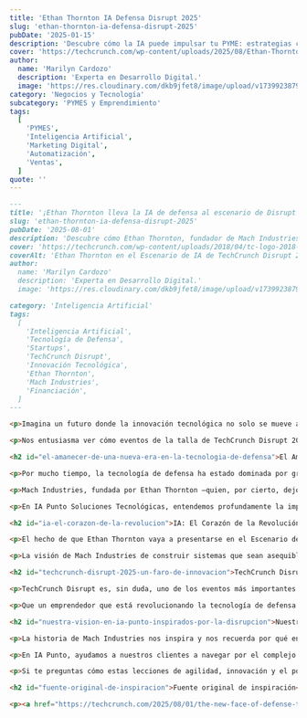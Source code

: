 ```yaml
---
title: 'Ethan Thornton IA Defensa Disrupt 2025'
slug: 'ethan-thornton-ia-defensa-disrupt-2025'
pubDate: '2025-01-15'
description: 'Descubre cómo la IA puede impulsar tu PYME: estrategias concretas de marketing, automatización y datos para aumentar ventas.'
cover: 'https://techcrunch.com/wp-content/uploads/2025/08/Ethan-Thornton-SVCSF-2025.jpg?w=1024'
author:
  name: 'Marilyn Cardozo'
  description: 'Experta en Desarrollo Digital.'
  image: 'https://res.cloudinary.com/dkb9jfet8/image/upload/v1739923879/marilyn_s2mi4a.png'
category: 'Negocios y Tecnología'
subcategory: 'PYMES y Emprendimiento'
tags:
  [
    'PYMES',
    'Inteligencia Artificial',
    'Marketing Digital',
    'Automatización',
    'Ventas',
  ]
quote: ''
---
```


```markdown
---
title: '¡Ethan Thornton lleva la IA de defensa al escenario de Disrupt 2025!'
slug: 'ethan-thornton-ia-defensa-disrupt-2025'
pubDate: '2025-08-01'
description: 'Descubre cómo Ethan Thornton, fundador de Mach Industries, lidera la revolución de la tecnología de defensa con IA, presentando su visión disruptiva en TechCrunch Disrupt 2025 y transformando un sector tradicional.'
cover: 'https://techcrunch.com/wp-content/uploads/2018/04/tc-logo-2018-square-reverse2x.png'
coverAlt: 'Ethan Thornton en el Escenario de IA de TechCrunch Disrupt 2025'
author:
  name: 'Marilyn Cardozo'
  description: 'Experta en Desarrollo Digital.'
  image: 'https://res.cloudinary.com/dkb9jfet8/image/upload/v1739923879/marilyn_s2mi4a.png'

category: 'Inteligencia Artificial'
tags:
  [
    'Inteligencia Artificial',
    'Tecnología de Defensa',
    'Startups',
    'TechCrunch Disrupt',
    'Innovación Tecnológica',
    'Ethan Thornton',
    'Mach Industries',
    'Financiación',
  ]
---

<p>Imagina un futuro donde la innovación tecnológica no solo se mueve a la velocidad de la luz, sino que redefine por completo sectores que siempre hemos considerado tradicionales. Eso es precisamente lo que está sucediendo en el ámbito de la tecnología de defensa, un campo que quizás no siempre asociamos con startups ágiles y disruptivas. Pero prepárense, porque la cara de esta industria está cambiando, y figuras como Ethan Thornton, el joven visionario detrás de Mach Industries, están liderando la carga.</p>

<p>Nos entusiasma ver cómo eventos de la talla de TechCrunch Disrupt 2025 están abriendo sus puertas a estas nuevas voces, invitando a Thornton al prestigioso Escenario de IA. Esto no es solo una noticia sobre un evento tecnológico; es una señal clara de los vientos de cambio que soplan en el mundo de la tecnología, y de cómo la inteligencia artificial se está convirtiendo en el motor de transformaciones inesperadas.</p>

<h2 id="el-amanecer-de-una-nueva-era-en-la-tecnologia-de-defensa">El Amanecer de una Nueva Era en la Tecnología de Defensa</h2>

<p>Por mucho tiempo, la tecnología de defensa ha estado dominada por grandes contratistas, empresas con décadas de experiencia, procesos lentos y, a menudo, costos exorbitantes. Pero, ¿qué pasa si la agilidad, la eficiencia y la innovación impulsada por startups pueden ofrecer soluciones más rápidas y asequibles? Aquí es donde entra en juego el "nuevo rostro" de la tecnología de defensa.</p>

<p>Mach Industries, fundada por Ethan Thornton —quien, por cierto, dejó el MIT para perseguir esta visión—, es un ejemplo brillante de esta nueva ola. Su enfoque no es el de construir un avión de combate que cueste miles de millones de dólares, sino el de desarrollar soluciones modulares, de bajo costo y, crucialmente, habilitadas por la IA. Piensen en drones, cohetes y municiones que pueden producirse rápidamente y a gran escala, transformando la ecuación de lo que es posible en el campo de la defensa. Su capacidad para recaudar 79 millones de dólares en financiación es una clara señal de la confianza que los inversores tienen en este modelo disruptivo.</p>

<p>En IA Punto Soluciones Tecnológicas, entendemos profundamente la importancia de esta agilidad y la capacidad de pivotar rápidamente que caracteriza a las startups. Es una filosofía que aplicamos a nuestras propias soluciones y al acompañamiento que ofrecemos a nuestros clientes. La clave está en no quedarse anclado en lo que siempre se ha hecho, sino en mirar hacia adelante, aprovechando cada avance para crear valor.</p>

<h2 id="ia-el-corazon-de-la-revolucion">IA: El Corazón de la Revolución</h2>

<p>El hecho de que Ethan Thornton vaya a presentarse en el Escenario de IA de TechCrunch Disrupt 2025 no es una coincidencia. La inteligencia artificial no es solo una herramienta, es el cerebro detrás de la próxima generación de sistemas de defensa, y de muchísimas otras innovaciones en todos los sectores. Desde la optimización de rutas para drones hasta la mejora en la toma de decisiones en entornos complejos, la IA permite que estas nuevas tecnologías sean más inteligentes, autónomas y eficientes.</p>

<p>La visión de Mach Industries de construir sistemas que sean asequibles y “desechables” suena contraintuitiva para algunos, pero en realidad es una estrategia brillante impulsada por la IA. Permite una mayor experimentación, una implementación más rápida y una adaptación constante a las necesidades cambiantes. Esta mentalidad de "iterar y mejorar rápidamente" es algo que en IA Punto valoramos enormemente y promovemos entre nuestros colaboradores y clientes. Creemos firmemente que la implementación estratégica de la inteligencia artificial puede desbloquear un potencial inmenso, no solo en defensa, sino en cualquier industria que busque optimizar sus operaciones, mejorar la experiencia del cliente o descubrir nuevas oportunidades de negocio.</p>

<h2 id="techcrunch-disrupt-2025-un-faro-de-innovacion">TechCrunch Disrupt 2025: Un Faro de Innovación</h2>

<p>TechCrunch Disrupt es, sin duda, uno de los eventos más importantes del calendario tecnológico. Es el lugar donde nacen las startups del mañana, donde se presentan las ideas más audaces y donde los líderes de pensamiento comparten sus visiones. La presencia de figuras como Ethan Thornton en un escenario tan prominente subraya la creciente interconexión entre la tecnología de punta y sectores que tradicionalmente se han movido a un ritmo diferente.</p>

<p>Que un emprendedor que está revolucionando la tecnología de defensa hable en el escenario dedicado a la IA, es un testimonio de cómo la innovación no tiene límites geográficos ni sectoriales. Es una inspiración para todos nosotros en IA Punto, y para cualquier empresa que aspire a liderar en su nicho. Demuestra que con la mentalidad correcta y las herramientas adecuadas, como las que ofrecemos desde IA Punto Soluciones Tecnológicas, se pueden lograr transformaciones significativas en cualquier ámbito.</p>

<h2 id="nuestra-vision-en-ia-punto-inspirados-por-la-disrupcion">Nuestra Visión en IA Punto: Inspirados por la Disrupción</h2>

<p>La historia de Mach Industries nos inspira y nos recuerda por qué en IA Punto Soluciones Tecnológicas estamos tan apasionados por lo que hacemos. No se trata solo de construir tecnología, sino de reimaginar cómo las empresas y los sectores pueden operar de manera más inteligente, rápida y eficiente. Aunque no estamos en el negocio de la tecnología de defensa, la filosofía de agilidad, la adopción de IA y la búsqueda constante de soluciones innovadoras son el núcleo de lo que ofrecemos.</p>

<p>En IA Punto, ayudamos a nuestros clientes a navegar por el complejo panorama tecnológico, aplicando principios de diseño ágil, desarrollo eficiente y, por supuesto, integrando soluciones de inteligencia artificial que realmente marquen la diferencia. Ya sea que necesites optimizar procesos internos, mejorar la interacción con tus clientes o desarrollar nuevos productos digitales, el espíritu de disrupción y la búsqueda de la eficiencia que vemos en empresas como Mach Industries son los mismos principios que guían nuestro trabajo.</p>

<p>Si te preguntas cómo estas lecciones de agilidad, innovación y el poder de la IA pueden aplicarse a tu propio negocio, ya sea que estés en finanzas, comercio electrónico, manufactura o cualquier otro campo, ahí es donde entra IA Punto. Estamos aquí para ayudarte a transformar tus ideas en soluciones tangibles, aprovechando las últimas herramientas y metodologías, y siempre con un enfoque cálido y cercano. El futuro está aquí, y en IA Punto estamos listos para acompañarte en ese viaje.</p>

<h2 id="fuente-original-de-inspiracion">Fuente original de inspiración</h2>

<p><a href="https://techcrunch.com/2025/08/01/the-new-face-of-defense-tech-takes-the-ai-stage-at-techcrunch-disrupt-2025/" target="_blank" rel="noopener noreferrer">TechCrunch: The new face of defense tech takes the AI stage at TechCrunch Disrupt 2025</a></p>
```
